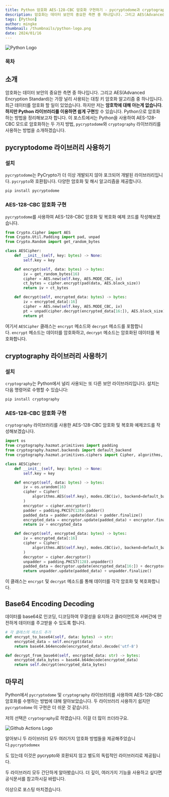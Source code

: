 ```yaml
---
title: Python 암호화 AES-128-CBC 암호화 구현하기 - pycryptodome과 cryptography 사용하기
description: 암호화는 데이터 보안의 중요한 측면 중 하나입니다. 그리고 AES(Advanced Encryption Standard)는 가장 널리 사용되는 대칭 키 암호화 알고리즘 중 하나입니다. 최근 데이터를 암호화 할 일이 있었습니다. 하지만 저는 암호학에 대해 아는게 없습니다. 하지만 Python 라이브러리를 이용하면 쉽게 구현할 수 있습니다
tags: [Python]
author: mingke
thumbnail: /thumbnails/python-logo.png
date: 2024/01/16
---
```


<Image src="/thumbnails/python-logo.png" alt="Python Logo" />

### 목차

## 소개

암호화는 데이터 보안의 중요한 측면 중 하나입니다. 그리고 AES(Advanced Encryption Standard)는 가장 널리 사용되는 대칭 키 암호화 알고리즘 중 하나입니다. 최근 데이터를 암호화 할 일이 있었습니다. 하지만 저는 **암호학에 대해 아는게 없습니다**. **하지만 Python 라이브러리를 이용하면 쉽게 구현**할 수 있습니다. Python으로 암호화하는 방법을 정리해보고자 합니다. 이 포스트에서는 Python을 사용하여 AES-128-CBC 모드로 암호화하는 두 가지 방법, `pycryptodome`와 `cryptography` 라이브러리를 사용하는 방법을 소개하겠습니다.

## pycryptodome 라이브러리 사용하기

### 설치

`pycryptodome`는 PyCrypto가 더 이상 개발되지 않아 포크되어 개발된 라이브러리입니다. `pycrypto`와 호환됩니다. 다양한 암호화 및 해시 알고리즘을 제공합니다.

```bash
pip install pycryptodome
```

### AES-128-CBC 암호화 구현

`pycryptodome`를 사용하여 AES-128-CBC 암호화 및 복호화 예제 코드를 작성해보겠습니다.

```python
from Crypto.Cipher import AES
from Crypto.Util.Padding import pad, unpad
from Crypto.Random import get_random_bytes

class AESCipher:
    def __init__(self, key: bytes) -> None:
        self.key = key

    def encrypt(self, data: bytes) -> bytes:
        iv = get_random_bytes(16)
        cipher = AES.new(self.key, AES.MODE_CBC, iv)
        ct_bytes = cipher.encrypt(pad(data, AES.block_size))
        return iv + ct_bytes

    def decrypt(self, encrypted_data: bytes) -> bytes:
        iv = encrypted_data[:16]
        cipher = AES.new(self.key, AES.MODE_CBC, iv)
        pt = unpad(cipher.decrypt(encrypted_data[16:]), AES.block_size)
        return pt

```

여기서 `AESCipher` 클래스는 `encrypt` 메소드와 `decrypt` 메소드를 포함합니다. `encrypt` 메소드는 데이터를 암호화하고, `decrypt` 메소드는 암호화된 데이터를 복호화합니다.

## cryptography 라이브러리 사용하기

### 설치

`cryptography`는 Python에서 널리 사용되는 또 다른 보안 라이브러리입니다. 설치는 다음 명령어로 수행할 수 있습니다:

```bash
pip install cryptography
```

### AES-128-CBC 암호화 구현

`cryptography` 라이브러리를 사용한 AES-128-CBC 암호화 및 복호화 예제코드를 작성해보겠습니다.

```python
import os
from cryptography.hazmat.primitives import padding
from cryptography.hazmat.backends import default_backend
from cryptography.hazmat.primitives.ciphers import Cipher, algorithms, modes

class AESCipher:
    def __init__(self, key: bytes) -> None:
        self.key = key

    def encrypt(self, data: bytes) -> bytes:
        iv = os.urandom(16)
        cipher = Cipher(
            algorithms.AES(self.key), modes.CBC(iv), backend=default_backend()
        )
        encryptor = cipher.encryptor()
        padder = padding.PKCS7(128).padder()
        padded_data = padder.update(data) + padder.finalize()
        encrypted_data = encryptor.update(padded_data) + encryptor.finalize()
        return iv + encrypted_data

    def decrypt(self, encrypted_data: bytes) -> bytes:
        iv = encrypted_data[:16]
        cipher = Cipher(
            algorithms.AES(self.key), modes.CBC(iv), backend=default_backend()
        )
        decryptor = cipher.decryptor()
        unpadder = padding.PKCS7(128).unpadder()
        padded_data = decryptor.update(encrypted_data[16:]) + decryptor.finalize()
        return unpadder.update(padded_data) + unpadder.finalize()

```

이 클래스는 `encrypt` 및 `decrypt` 메소드를 통해 데이터를 각각 암호화 및 복호화합니다.

## Base64 Encoding Decoding

데이터를 base64로 인코딩, 디코딩하여 무결성을 유지하고 클라이언트와 서버간에 안전하게 데이터를 주고받을 수 있도록 합니다.

```python
# 각 클래스의 메소드 추가
def encrypt_to_base64(self, data: bytes) -> str:
    encrypted_data = self.encrypt(data)
    return base64.b64encode(encrypted_data).decode('utf-8')

def decrypt_from_base64(self, encrypted_data: str) -> bytes:
    encrypted_data_bytes = base64.b64decode(encrypted_data)
    return self.decrypt(encrypted_data_bytes)
```

## 마무리

Python에서 `pycryptodome` 및 `cryptography` 라이브러리를 사용하여 AES-128-CBC 암호화를 수행하는 방법에 대해 알아보았습니다. 두 라이브러리 사용하기 쉽지만 `pycryptodome` 이 구현은 더 쉬운 것 같습니다.

저의 선택은 `cryptography`로 하였습니다. 이걸 더 많이 쓰더라구요.

<Image src="/python-cryptography/01.jpg" alt="Github Actions Logo" />

알아보니 두 라이브러리 모두 여러가지 암호화 방법들을 제공해주었습니다.`pycryptodomex`

도 있는데 이것은 pycrypto와 호환되지 않고 별도의 독립적인 라이브러리로 제공됩니다.

두 라이브러리 모두 간단하게 알아봤습니다. 더 깊이, 여러가지 기능을 사용하고 싶다면 공식문서를 참고하시길 바랍니다.

이상으로 포스팅 마치겠습니다.
